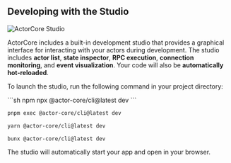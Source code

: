 ## Developing with the Studio

![ActorCore Studio](/images/screenshots/studio/simple.png)

ActorCore includes a built-in development studio that provides a graphical interface for interacting with your actors during development. The studio includes **actor list**, **state inspector**, **RPC execution**, **connection monitoring**, and **event visualization**. Your code will also be **automatically hot-reloaded**.

To launch the studio, run the following command in your project directory:

<CodeGroup>
  ```sh npm
  npx @actor-core/cli@latest dev
  ```
  
  ```sh pnpm
  pnpm exec @actor-core/cli@latest dev
  ```
  
  ```sh yarn
  yarn @actor-core/cli@latest dev
  ```
  
  ```sh bun
  bunx @actor-core/cli@latest dev
  ```
</CodeGroup>

The studio will automatically start your app and open in your browser.

